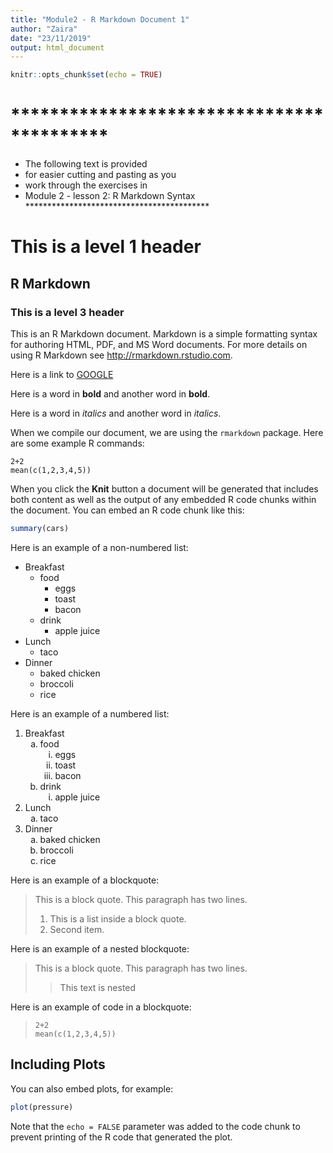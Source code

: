 ```yaml
---
title: "Module2 - R Markdown Document 1"
author: "Zaira"
date: "23/11/2019"
output: html_document
---
```


```r
knitr::opts_chunk$set(echo = TRUE)
```

# ******************************************
* The following text is provided
* for easier cutting and pasting as you
* work through the exercises in
* Module 2 - lesson 2: R Markdown Syntax
******************************************

# This is a level 1 header

## R Markdown

### This is a level 3 header

This is an R Markdown document. Markdown is a simple formatting syntax for authoring HTML, PDF, and MS Word documents. For more details on using R Markdown see <http://rmarkdown.rstudio.com>.

Here is a link to [GOOGLE](https://www.google.com/)



Here is a word in **bold** and another word in __bold__.

Here is a word in *italics* and another word in _italics_.

When we compile our document, we are using the `rmarkdown` package.
Here are some example R commands:

```
2+2
mean(c(1,2,3,4,5))

```



When you click the **Knit** button a document will be generated that includes both content as well as the output of any embedded R code chunks within the document. You can embed an R code chunk like this:





```r
summary(cars)
```






Here is an example of a non-numbered list:

* Breakfast
    - food
        + eggs
        + toast
        + bacon
    - drink
        + apple juice
* Lunch
    - taco
* Dinner
    - baked chicken
    - broccoli
    - rice


Here is an example of a numbered list:

1. Breakfast
    a. food
        i. eggs
        ii. toast
        iii. bacon
    b. drink
        i. apple juice
2. Lunch
    a. taco
3. Dinner
    a. baked chicken
    b. broccoli
    c. rice


Here is an example of a blockquote:

> This is a block quote. This
> paragraph has two lines.
>
> 1. This is a list inside a block quote.
> 2. Second item.


Here is an example of a nested blockquote:

> This is a block quote. This
> paragraph has two lines.
>
> > This text is nested


Here is an example of code in a blockquote:

>     2+2
>     mean(c(1,2,3,4,5))







## Including Plots

You can also embed plots, for example:

```r
plot(pressure)
```

Note that the `echo = FALSE` parameter was added to the code chunk to prevent printing of the R code that generated the plot.
